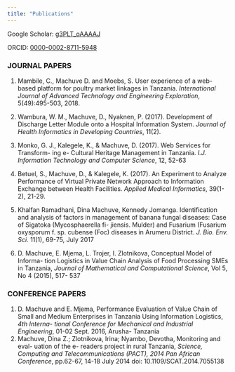 ```yaml
---
title: "Publications"
---
```

Google Scholar: [g3PLT_oAAAAJ]( https://scholar.google.com/citations?user=g3PLT_oAAAAJ&hl=en){target="_blank"}

ORCID: [0000-0002-8711-5948]( https://orcid.org/0000-0002-8711-5948){target="_blank"}

### JOURNAL PAPERS

1. Mambile, C., Machuve D. and Moebs, S. User experience of a web-based
platform for poultry market linkages in Tanzania. *International Journal of
Advanced Technology and Engineering Exploration*, 5(49):495-503, 2018.

2. Wambura, W. M., Machuve, D., Nyaknen, P. (2017). Development of Discharge Letter Module onto a Hospital Information System. *Journal of Health
Informatics in Developing Countries*, 11(2).

3. Monko, G. J., Kalegele, K., & Machuve, D. (2017). Web Services for Transform-
ing e- Cultural Heritage Management in Tanzania. *I.J. Information Technology
and Computer Science*, 12, 52-63

4. Betuel, S., Machuve, D., & Kalegele, K. (2017). An Experiment to Analyze
Performance of Virtual Private Network Approach to Information Exchange
between Health Facilities. *Applied Medical Informatics*, 39(1-2), 21-29.

5. Khalfan Ramadhani, Dina Machuve, Kennedy Jomanga. Identification and
analysis of factors in management of banana fungal diseases: Case of Sigatoka
(Mycosphaerella fi- jiensis. Mulder) and Fusarium (Fusarium oxysporum f. sp.
cubense (Foc) diseases in Arumeru District. *J. Bio. Env. Sci.* 11(1), 69-75,
July 2017

6. D. Machuve, E. Mjema, L. Trojer, I. Zlotnikova, Conceptual Model of Informa-
tion Logistics in Value Chain Analysis of Food Processing SMEs in Tanzania,
*Journal of Mathematical and Computational Science*, Vol 5, No 4 (2015), 517-
537

### CONFERENCE PAPERS
1. D. Machuve and E. Mjema, Performance Evaluation of Value Chain of Small
and Medium Enterprises in Tanzania Using Information Logistics, *4th Interna-
tional Conference for Mechanical and Industrial Engineering*, 01-02 Sept. 2016,
Arusha- Tanzania
2. Machuve, Dina Z.; Zlotnikova, Irina; Nyambo, Devotha, Monitoring and eval-
uation of the e- readers project in rural Tanzania, *Science, Computing and
Telecommunications (PACT), 2014 Pan African Conference*, pp.62-67, 14-18
July 2014 doi: 10.1109/SCAT.2014.7055138
